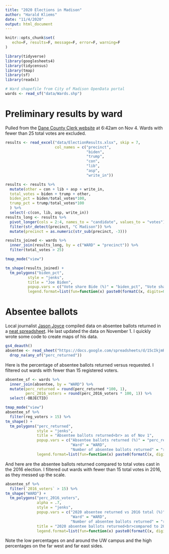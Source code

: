 ```yaml
---
title: "2020 Elections in Madison"
author: "Harald Kliems"
date: "11/4/2020"
output: html_document
---
```


```r
knitr::opts_chunk$set(
   echo=F, results=F, message=F, error=F, warning=F
)
```

```r
library(tidyverse)
library(googlesheets4)
library(tidycensus)
library(tmap)
library(sf)
library(readxl)
```

```r
# Ward shapefile from City of Madison OpenData portal
wards <- read_sf("data/Wards.shp")
```

# Preliminary results by ward
Pulled from the [Dane County Clerk website](https://elections.countyofdane.com/Precincts-Result/124/0004) at 6:42am on Nov 4. Wards with fewer than 25 total votes are excluded.

```r
results <- read_excel("data/ElectionResults.xlsx", skip = 7, 
                      col_names = c("precinct",
                                    "biden",
                                    "trump",
                                    "con",
                                    "lib",
                                    "asp",
                                    "write_in"))
```

```r

results <- results %>% 
  mutate(other = con + lib + asp + write_in,
  total_votes = biden + trump + other,
  biden_pct = biden/total_votes*100,
  trump_pct = trump/total_votes*100
  ) %>% 
  select(-c(con, lib, asp, write_in))
results_long <- results %>% 
  pivot_longer(cols = 2:4, names_to = "candidate", values_to = "votes") %>% 
  filter(str_detect(precinct, "C Madison")) %>% 
  mutate(precinct = as.numeric(str_sub(precinct, -3)))
```

```r
results_joined <- wards %>% 
  inner_join(results_long, by = c("WARD" = "precinct")) %>% 
  filter(total_votes > 25)

tmap_mode("view")
```
```r

tm_shape(results_joined) +
  tm_polygons("biden_pct",
          style = "jenks",
          title = "Joe Biden",
          popup.vars = c("Vote share Bide (%)" = "biden_pct", "Vote share Trump (%)" = "trump_pct", "Total votes cast" = "total_votes"),
          legend.format=list(fun=function(x) paste0(formatC(x, digits=0, format="f"), "%")))
```



# Absentee ballots

Local journalist [Jason Joyce](https://twitter.com/jjoyce) compiled data on absentee ballots returned in a [neat spreadsheet](https://docs.google.com/spreadsheets/d/15cIkjmRWpipYfBNtUbVuS4_aaVEuSIXv2DbNEx5k00I/edit#gid=613969698). He last updated the data on November 1. I quickly wrote some code to create maps of his data.




```r
gs4_deauth()
absentee <- read_sheet("https://docs.google.com/spreadsheets/d/15cIkjmRWpipYfBNtUbVuS4_aaVEuSIXv2DbNEx5k00I/edit#gid=613969698", skip = 2, n_max = 134, col_types = "iiiinininin", col_names = c("WARD", "not_returned", "returned", "total", "perc_returned", "reg_voters", "perc_reg_voters", "2016_voters", "perc_2016_voters", "2016_absentee", "perc_2016_absentee")) %>% 
  drop_na(any_of("perc_returned"))
```



Here is the percentage of absentee ballots returned versus requested. I filtered out wards with fewer than 15 registered voters.
```r
absentee_sf <- wards %>% 
  inner_join(absentee, by = "WARD") %>% 
  mutate(perc_returned = round(perc_returned *100, 1),
         perc_2016_voters = round(perc_2016_voters * 100, 1)) %>% 
  select(-OBJECTID)
```


```r

tmap_mode("view")
absentee_sf %>% 
  filter(reg_voters > 15) %>% 
tm_shape() +
  tm_polygons("perc_returned",
              style = "jenks",
              title = "Absentee ballots returned<br> as of Nov 1",
              popup.vars = c("Absentee ballots returned (%)" = "perc_returned",
                             "Ward" = "WARD",
                             "Number of absentee ballots returned" = "returned"),
              legend.format=list(fun=function(x) paste0(formatC(x, digits=0, format="f"), "%")))
```

And here are the absentee ballots returned compared to total votes cast in the 2016 election. I filtered out wards with fewer than 15 total votes in 2016, as they messed up the scale.

```r

absentee_sf %>% 
  filter(`2016_voters` > 15) %>% 
tm_shape("WARD") +
  tm_polygons("perc_2016_voters",
              alpha = .7,
              style = "jenks",
              popup.vars = c("2020 absentee returned vs 2016 total (%)" = "perc_2016_voters",
                             "Ward" = "WARD",
                             "Number of absentee ballots returned" = "returned"),
              title = "2020 absentee ballots returned<br>compared to 2016 total votes",
              legend.format=list(fun=function(x) paste0(formatC(x, digits=0, format="f"), "%")))
```

Note the low percentages on and around the UW campus and the high percentages on the far west and far east sides. 

